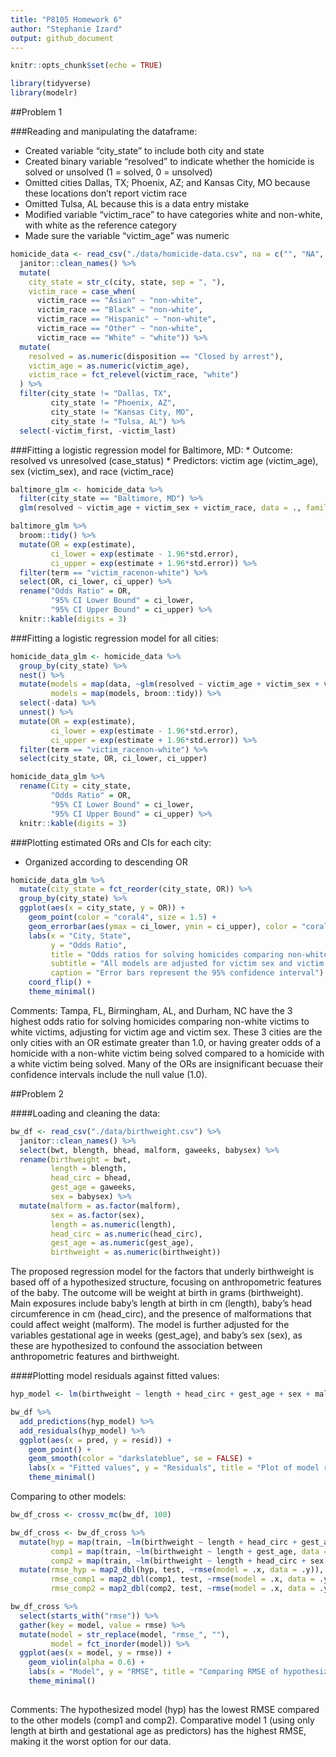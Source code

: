 ```yaml
---
title: "P8105 Homework 6"
author: "Stephanie Izard"
output: github_document
---
```


```r
knitr::opts_chunk$set(echo = TRUE)

library(tidyverse)
library(modelr)
```

##Problem 1

###Reading and manipulating the dataframe:

* Created variable "city_state" to include both city and state
* Created binary variable "resolved" to indicate whether the homicide is solved or unsolved (1 = solved, 0 = unsolved)
* Omitted cities Dallas, TX; Phoenix, AZ; and Kansas City, MO because these locations don’t report victim race
* Omitted Tulsa, AL because this is a data entry mistake
* Modified variable "victim_race" to have categories white and non-white, with white as the reference category
* Made sure the variable "victim_age" was numeric

```r
homicide_data <- read_csv("./data/homicide-data.csv", na = c("", "NA", "Unknown")) %>%
  janitor::clean_names() %>% 
  mutate(
    city_state = str_c(city, state, sep = ", "),
    victim_race = case_when(
      victim_race == "Asian" ~ "non-white",
      victim_race == "Black" ~ "non-white",
      victim_race == "Hispanic" ~ "non-white",
      victim_race == "Other" ~ "non-white",
      victim_race == "White" ~ "white")) %>% 
  mutate(
    resolved = as.numeric(disposition == "Closed by arrest"),
    victim_age = as.numeric(victim_age),
    victim_race = fct_relevel(victim_race, "white")
  ) %>% 
  filter(city_state != "Dallas, TX", 
         city_state != "Phoenix, AZ", 
         city_state != "Kansas City, MO", 
         city_state != "Tulsa, AL") %>% 
  select(-victim_first, -victim_last)
```

###Fitting a logistic regression model for Baltimore, MD:
* Outcome: resolved vs unresolved (case_status)
* Predictors: victim age (victim_age), sex (victim_sex), and race (victim_race)

```r
baltimore_glm <- homicide_data %>% 
  filter(city_state == "Baltimore, MD") %>% 
  glm(resolved ~ victim_age + victim_sex + victim_race, data = ., family = binomial())

baltimore_glm %>% 
  broom::tidy() %>% 
  mutate(OR = exp(estimate),
         ci_lower = exp(estimate - 1.96*std.error),
         ci_upper = exp(estimate + 1.96*std.error)) %>% 
  filter(term == "victim_racenon-white") %>% 
  select(OR, ci_lower, ci_upper) %>% 
  rename("Odds Ratio" = OR,
         "95% CI Lower Bound" = ci_lower,
         "95% CI Upper Bound" = ci_upper) %>% 
  knitr::kable(digits = 3)
```

###Fitting a logistic regression model for all cities:

```r
homicide_data_glm <- homicide_data %>% 
  group_by(city_state) %>% 
  nest() %>% 
  mutate(models = map(data, ~glm(resolved ~ victim_age + victim_sex + victim_race, data = .x, family = binomial())),
         models = map(models, broom::tidy)) %>% 
  select(-data) %>% 
  unnest() %>% 
  mutate(OR = exp(estimate),
         ci_lower = exp(estimate - 1.96*std.error),
         ci_upper = exp(estimate + 1.96*std.error)) %>% 
  filter(term == "victim_racenon-white") %>% 
  select(city_state, OR, ci_lower, ci_upper) 

homicide_data_glm %>% 
  rename(City = city_state,
         "Odds Ratio" = OR,
         "95% CI Lower Bound" = ci_lower,
         "95% CI Upper Bound" = ci_upper) %>% 
  knitr::kable(digits = 3)
```

###Plotting estimated ORs and CIs for each city:

* Organized according to descending OR

```r
homicide_data_glm %>%
  mutate(city_state = fct_reorder(city_state, OR)) %>% 
  group_by(city_state) %>%
  ggplot(aes(x = city_state, y = OR)) +
    geom_point(color = "coral4", size = 1.5) +
    geom_errorbar(aes(ymax = ci_lower, ymin = ci_upper), color = "coral1") +
    labs(x = "City, State",
         y = "Odds Ratio",
         title = "Odds ratios for solving homicides comparing non-white victims to white victims",
         subtitle = "All models are adjusted for victim sex and victim age",
         caption = "Error bars represent the 95% confidence interval") +
    coord_flip() +
    theme_minimal()
```

Comments: Tampa, FL, Birmingham, AL, and Durham, NC have the 3 highest odds ratio for solving homicides comparing non-white victims to white victims, adjusting for victim age and victim sex. These 3 cities are the only cities with an OR estimate greater than 1.0, or having greater odds of a homicide with a non-white victim being solved compared to a homicide with a white victim being solved. Many of the ORs are insignificant becuase their confidence intervals include the null value (1.0).

##Problem 2

####Loading and cleaning the data:

```r
bw_df <- read_csv("./data/birthweight.csv") %>% 
  janitor::clean_names() %>% 
  select(bwt, blength, bhead, malform, gaweeks, babysex) %>% 
  rename(birthweight = bwt,
         length = blength,
         head_circ = bhead,
         gest_age = gaweeks,
         sex = babysex) %>% 
  mutate(malform = as.factor(malform),
         sex = as.factor(sex),
         length = as.numeric(length),
         head_circ = as.numeric(head_circ),
         gest_age = as.numeric(gest_age),
         birthweight = as.numeric(birthweight))

```

The proposed regression model for the factors that underly birthweight is based off of a hypothesized structure, focusing on anthropometric features of the baby. The outcome will be weight at birth in grams (birthweight). Main exposures include baby's length at birth in cm (length), baby's head circumference in cm (head_circ), and the presence of malformations that could affect weight (malform). The model is further adjusted for the variables gestational age in weeks (gest_age), and baby's sex (sex), as these are hypothesized to confound the association between anthropometric features and birthweight.

####Plotting model residuals against fitted values:

```r
hyp_model <- lm(birthweight ~ length + head_circ + gest_age + sex + malform, data = bw_df)

bw_df %>% 
  add_predictions(hyp_model) %>% 
  add_residuals(hyp_model) %>% 
  ggplot(aes(x = pred, y = resid)) +
    geom_point() +
    geom_smooth(color = "darkslateblue", se = FALSE) +
    labs(x = "Fitted values", y = "Residuals", title = "Plot of model residuals against fitted values") +
    theme_minimal()
```

Comparing to other models:

```r
bw_df_cross <- crossv_mc(bw_df, 100)

bw_df_cross <- bw_df_cross %>% 
  mutate(hyp = map(train, ~lm(birthweight ~ length + head_circ + gest_age + sex + malform, data = .x)),
         comp1 = map(train, ~lm(birthweight ~ length + gest_age, data = .x)),
         comp2 = map(train, ~lm(birthweight ~ length + head_circ + sex + length*head_circ + head_circ*sex + length*sex, data = .x))) %>% 
  mutate(rmse_hyp = map2_dbl(hyp, test, ~rmse(model = .x, data = .y)),
         rmse_comp1 = map2_dbl(comp1, test, ~rmse(model = .x, data = .y)),
         rmse_comp2 = map2_dbl(comp2, test, ~rmse(model = .x, data = .y)))

bw_df_cross %>% 
  select(starts_with("rmse")) %>% 
  gather(key = model, value = rmse) %>% 
  mutate(model = str_replace(model, "rmse_", ""),
         model = fct_inorder(model)) %>% 
  ggplot(aes(x = model, y = rmse)) + 
    geom_violin(alpha = 0.6) +
    labs(x = "Model", y = "RMSE", title = "Comparing RMSE of hypothesized model to two others") +
    theme_minimal()
    
```

Comments: The hypothesized model (hyp) has the lowest RMSE compared to the other models (comp1 and comp2). Comparative model 1 (using only length at birth and gestational age as predictors) has the highest RMSE, making it the worst option for our data.

